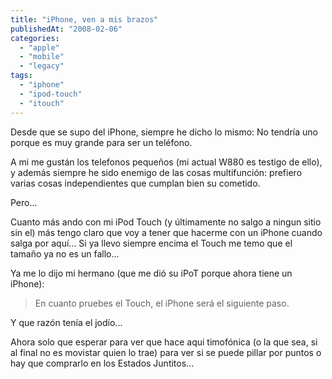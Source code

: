 ```yaml
---
title: "iPhone, ven a mis brazos"
publishedAt: "2008-02-06"
categories: 
  - "apple"
  - "mobile"
  - "legacy"
tags: 
  - "iphone"
  - "ipod-touch"
  - "itouch"
---
```


Desde que se supo del iPhone, siempre he dicho lo mismo: No tendría uno porque es muy grande para ser un teléfono.

A mi me gustán los telefonos pequeños (mi actual W880 es testigo de ello), y además siempre he sido enemigo de las cosas multifunción: prefiero varias cosas independientes que cumplan bien su cometido.

Pero...

Cuanto más ando con mi iPod Touch (y últimamente no salgo a ningun sitio sin el) más tengo claro que voy a tener que hacerme con un iPhone cuando salga por aquí... Si ya llevo siempre encima el Touch me temo que el tamaño ya no es un fallo...

Ya me lo dijo mi hermano (que me dió su iPoT porque ahora tiene un iPhone):

> En cuanto pruebes el Touch, el iPhone será el siguiente paso.

Y que razón tenía el jodío...

Ahora solo que esperar para ver que hace aqui timofónica (o la que sea, si al final no es movistar quien lo trae) para ver si se puede pillar por puntos o hay que comprarlo en los Estados Juntitos...
